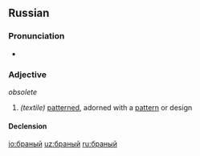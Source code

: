 ==Russian==

===Pronunciation===
* {{ru-IPA|бра́ный}}

===Adjective===
{{ru-adj|бра́ный}} ''obsolete''

# ''(textile)'' [[pattern]]ed, adorned with a [[pattern]] or design

====Declension====
{{ru-decl-adj|бра́ный}}

[[io:браный]]
[[uz:браный]]
[[ru:браный]]